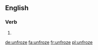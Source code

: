 ==English==

===Verb===
{{head|en}}

# {{en-simple past of|unfreeze}}

[[de:unfroze]]
[[fa:unfroze]]
[[fr:unfroze]]
[[pl:unfroze]]